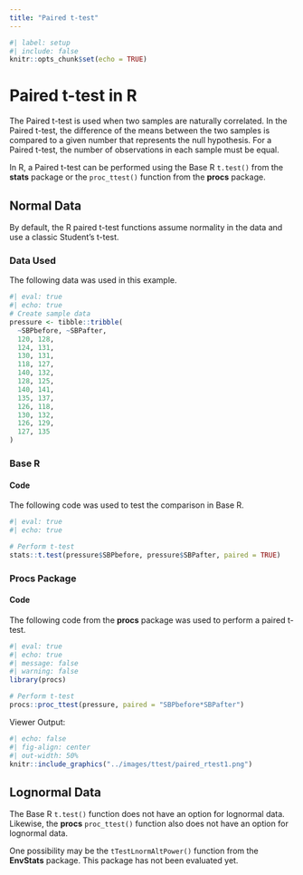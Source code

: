 ```yaml
---
title: "Paired t-test"
---
```


```r
#| label: setup
#| include: false
knitr::opts_chunk$set(echo = TRUE)
```

# **Paired t-test in R**

The Paired t-test is used when two samples are naturally correlated. In the Paired t-test, the difference of the means between the two samples is compared to a given number that represents the null hypothesis. For a Paired t-test, the number of observations in each sample must be equal.

In R, a Paired t-test can be performed using the Base R `t.test()` from the **stats** package or the `proc_ttest()` function from the **procs** package.

## Normal Data {#normal}

By default, the R paired t-test functions assume normality in the data and use a classic Student's t-test.

### Data Used

The following data was used in this example.

```r
#| eval: true
#| echo: true
# Create sample data
pressure <- tibble::tribble(
  ~SBPbefore, ~SBPafter,
  120, 128,   
  124, 131,   
  130, 131,   
  118, 127,
  140, 132,   
  128, 125,   
  140, 141,   
  135, 137,
  126, 118,   
  130, 132,   
  126, 129,   
  127, 135
)
```

### Base R

#### Code

The following code was used to test the comparison in Base R.

```r
#| eval: true
#| echo: true

# Perform t-test
stats::t.test(pressure$SBPbefore, pressure$SBPafter, paired = TRUE)

```

### Procs Package

#### Code

The following code from the **procs** package was used to perform a paired t-test.

```r
#| eval: true
#| echo: true
#| message: false
#| warning: false
library(procs)

# Perform t-test
procs::proc_ttest(pressure, paired = "SBPbefore*SBPafter")
```

Viewer Output:

```r
#| echo: false
#| fig-align: center
#| out-width: 50%
knitr::include_graphics("../images/ttest/paired_rtest1.png")
```

## Lognormal Data {#lognormal}

The Base R `t.test()` function does not have an option for lognormal data. Likewise, the **procs** `proc_ttest()` function also does not have an option for lognormal data.

One possibility may be the `tTestLnormAltPower()` function from the **EnvStats** package. This package has not been evaluated yet.
